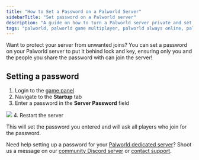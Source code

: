 ```yaml
---
title: "How to Set a Password on a Palworld Server"
sidebarTitle: "Set password on a Palworld server"
description: "A guide on how to turn a Palworld server private and set a password."
tags: "palworld, palworld game multiplayer, palworld always online, palworld community server"
---
```


Want to protect your server from unwanted joins? You can set a password on your Palworld server to put it behind lock and key, ensuring only you and the people you share the password with can join the server!

## Setting a password

1. Login to the [game panel](https://game.berrybyte.net)
2. Navigate to the **Startup** tab
3. Enter a password in the **Server Password** field
<Frame>
  <img src="/images/palworld-password.png" />
</Frame>
4. Restart the server

This will set the password you entered and will ask all players who join for the password.

Need help setting up a password for your [Palworld dedicated server](https://berrybyte.net/palworld-server-hosting)? Shoot us a message on our
[community Discord server](https://berrybyte.net/discord) or [contact support](https://berrybyte.net/support).